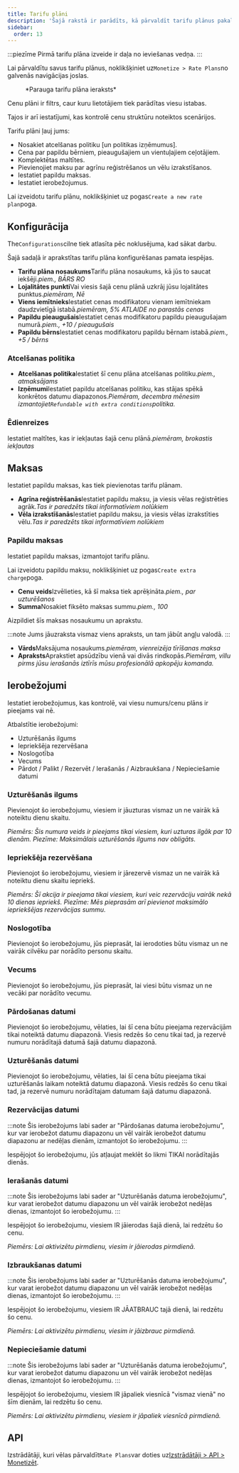 ```yaml
---
title: Tarifu plāni
description: 'Šajā rakstā ir parādīts, kā pārvaldīt tarifu plānus pakalpojumā Wink.'
sidebar:
  order: 13
---
```


:::piezīme
Pirmā tarifu plāna izveide ir daļa no ieviešanas vedņa.
:::

Lai pārvaldītu savus tarifu plānus, noklikšķiniet uz`Monetize > Rate Plans`no galvenās navigācijas joslas.

<figure>
  <CloudinaryImage width="350" height="559" resize="scale" quality="best" alt="Tarifu plāni" src="academy/rate-plan" errorImage="noimage_opaque_nyrtl0.png" />

  <figcaption>*Parauga tarifu plāna ieraksts*</figcaption>
</figure>


Cenu plāni ir filtrs, caur kuru lietotājiem tiek parādītas viesu istabas.

Tajos ir arī iestatījumi, kas kontrolē cenu struktūru noteiktos scenārijos.

Tarifu plāni ļauj jums:

* Nosakiet atcelšanas politiku \[un politikas izņēmumus].
* Cena par papildu bērniem, pieaugušajiem un vientuļajiem ceļotājiem.
* Komplektētas maltītes.
* Pievienojiet maksu par agrīnu reģistrēšanos un vēlu izrakstīšanos.
* Iestatiet papildu maksas.
* Iestatiet ierobežojumus.

Lai izveidotu tarifu plānu, noklikšķiniet uz pogas`Create a new rate plan`poga.

## Konfigurācija

The`Configurations`cilne tiek atlasīta pēc noklusējuma, kad sākat darbu.

Šajā sadaļā ir aprakstītas tarifu plāna konfigurēšanas pamata iespējas.

* **Tarifu plāna nosaukums**Tarifu plāna nosaukums, kā jūs to saucat iekšēji.*piem., BĀRS RO*
* **Lojalitātes punkti**Vai viesis šajā cenu plānā uzkrāj jūsu lojalitātes punktus.*piemēram, Nē*
* **Viens iemītnieks**Iestatiet cenas modifikatoru vienam iemītniekam daudzvietīgā istabā.*piemēram, 5% ATLAIDE no parastās cenas*
* **Papildu pieaugušais**Iestatiet cenas modifikatoru papildu pieaugušajam numurā.*piem., +10 / pieaugušais*
* **Papildu bērns**Iestatiet cenas modifikatoru papildu bērnam istabā.*piem., +5 / bērns*

### Atcelšanas politika

* **Atcelšanas politika**Iestatiet šī cenu plāna atcelšanas politiku.*piem., atmaksājams*
* **Izņēmumi**Iestatiet papildu atcelšanas politiku, kas stājas spēkā konkrētos datumu diapazonos.*Piemēram, decembra mēnesim izmantojiet`Refundable with extra conditions`politika.*

### Ēdienreizes

Iestatiet maltītes, kas ir iekļautas šajā cenu plānā.*piemēram, brokastis iekļautas*

## Maksas

Iestatiet papildu maksas, kas tiek pievienotas tarifu plānam.

* **Agrīna reģistrēšanās**Iestatiet papildu maksu, ja viesis vēlas reģistrēties agrāk.*Tas ir paredzēts tikai informatīviem nolūkiem*
* **Vēla izrakstīšanās**Iestatiet papildu maksu, ja viesis vēlas izrakstīties vēlu.*Tas ir paredzēts tikai informatīviem nolūkiem*

### Papildu maksas

Iestatiet papildu maksas, izmantojot tarifu plānu.

Lai izveidotu papildu maksu, noklikšķiniet uz pogas`Create extra charge`poga.

* **Cenu veids**Izvēlieties, kā šī maksa tiek aprēķināta.*piem., par uzturēšanos*
* **Summa**Nosakiet fiksēto maksas summu.*piem., 100*

Aizpildiet šīs maksas nosaukumu un aprakstu.

:::note
Jums jāuzraksta vismaz viens apraksts, un tam jābūt angļu valodā.
:::

* **Vārds**Maksājuma nosaukums.*piemēram, vienreizēja tīrīšanas maksa*
* **Apraksts**Aprakstiet apsūdzību vienā vai divās rindkopās.*Piemēram, villu pirms jūsu ierašanās iztīrīs mūsu profesionālā apkopēju komanda.*

## Ierobežojumi

Iestatiet ierobežojumus, kas kontrolē, vai viesu numurs/cenu plāns ir pieejams vai nē.

Atbalstītie ierobežojumi:

* Uzturēšanās ilgums
* Iepriekšēja rezervēšana
* Noslogotība
* Vecums
* Pārdot / Palikt / Rezervēt / Ierašanās / Aizbraukšana / Nepieciešamie datumi

### Uzturēšanās ilgums

Pievienojot šo ierobežojumu, viesiem ir jāuzturas vismaz un ne vairāk kā noteiktu dienu skaitu.

*Piemērs: Šis numura veids ir pieejams tikai viesiem, kuri uzturas ilgāk par 10 dienām. Piezīme: Maksimālais uzturēšanās ilgums nav obligāts.*

### Iepriekšēja rezervēšana

Pievienojot šo ierobežojumu, viesiem ir jārezervē vismaz un ne vairāk kā noteiktu dienu skaitu iepriekš.

*Piemērs: Šī akcija ir pieejama tikai viesiem, kuri veic rezervāciju vairāk nekā 10 dienas iepriekš. Piezīme: Mēs pieprasām arī pievienot maksimālo iepriekšējas rezervācijas summu.*

### Noslogotība

Pievienojot šo ierobežojumu, jūs pieprasāt, lai ierodoties būtu vismaz un ne vairāk cilvēku par norādīto personu skaitu.

### Vecums

Pievienojot šo ierobežojumu, jūs pieprasāt, lai viesi būtu vismaz un ne vecāki par norādīto vecumu.

### Pārdošanas datumi

Pievienojot šo ierobežojumu, vēlaties, lai šī cena būtu pieejama rezervācijām tikai noteiktā datumu diapazonā. Viesis redzēs šo cenu tikai tad, ja rezervē numuru norādītajā datumā šajā datumu diapazonā.

### Uzturēšanās datumi

Pievienojot šo ierobežojumu, vēlaties, lai šī cena būtu pieejama tikai uzturēšanās laikam noteiktā datumu diapazonā. Viesis redzēs šo cenu tikai tad, ja rezervē numuru norādītajam datumam šajā datumu diapazonā.

### Rezervācijas datumi

:::note
Šis ierobežojums labi sader ar "Pārdošanas datuma ierobežojumu", kur var ierobežot datumu diapazonu un vēl vairāk ierobežot datumu diapazonu ar nedēļas dienām, izmantojot šo ierobežojumu.
:::

Iespējojot šo ierobežojumu, jūs atļaujat meklēt šo likmi TIKAI norādītajās dienās.

### Ierašanās datumi

:::note
Šis ierobežojums labi sader ar "Uzturēšanās datuma ierobežojumu", kur varat ierobežot datumu diapazonu un vēl vairāk ierobežot nedēļas dienas, izmantojot šo ierobežojumu.
:::

Iespējojot šo ierobežojumu, viesiem IR jāierodas šajā dienā, lai redzētu šo cenu.

*Piemērs: Lai aktivizētu pirmdienu, viesim ir jāierodas pirmdienā.*

### Izbraukšanas datumi

:::note
Šis ierobežojums labi sader ar "Uzturēšanās datuma ierobežojumu", kur varat ierobežot datumu diapazonu un vēl vairāk ierobežot nedēļas dienas, izmantojot šo ierobežojumu.
:::

Iespējojot šo ierobežojumu, viesiem IR JĀATBRAUC tajā dienā, lai redzētu šo cenu.

*Piemērs: Lai aktivizētu pirmdienu, viesim ir jāizbrauc pirmdienā.*

### Nepieciešamie datumi

:::note
Šis ierobežojums labi sader ar "Uzturēšanās datuma ierobežojumu", kur varat ierobežot datumu diapazonu un vēl vairāk ierobežot nedēļas dienas, izmantojot šo ierobežojumu.
:::

Iespējojot šo ierobežojumu, viesiem IR jāpaliek viesnīcā "vismaz vienā" no šīm dienām, lai redzētu šo cenu.

*Piemērs: Lai aktivizētu pirmdienu, viesiem ir jāpaliek viesnīcā pirmdienā.*

## API

Izstrādātāji, kuri vēlas pārvaldīt`Rate Plans`var doties uz[Izstrādātāji > API > Monetizēt](/developers/apis/#monetize-api).

